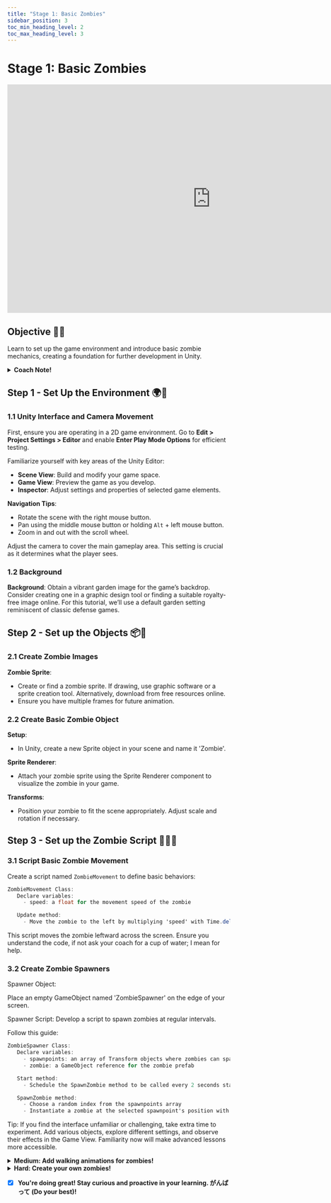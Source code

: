 ---
title: "Stage 1: Basic Zombies"
sidebar_position: 3
toc_min_heading_level: 2
toc_max_heading_level: 3
---

# Stage 1: Basic Zombies

<iframe style={{}} width="917" height="516" src="https://player.vimeo.com/video/970267162?badge=0&amp;autopause=0&amp;player_id=0&amp;app_id=58479" title="Unity 2D - Stage 1" frameborder="0" allow="accelerometer; autoplay; clipboard-write; encrypted-media; gyroscope; picture-in-picture; web-share" referrerpolicy="strict-origin-when-cross-origin" allowfullscreen></iframe>

## Objective 🧐🗿

Learn to set up the game environment and introduce basic zombie mechanics, creating a foundation for further development in Unity.

<details>
    <summary><strong>Coach Note!</strong></summary>

  These are the topics you will be going over for the basics of unity

  <details>
    <summary><strong>Standard</strong></summary>

    - Introduction to Unity Interface: Overview of the Unity Editor layout, main windows (Scene view, Game view, Hierarchy, Inspector, Project), and navigation tips.
    - Classes, Variables, and Methods: Understanding MonoBehaviour classes, different variable types (int, float, bool, etc.), and common methods like Start() and Update().
    - Components and Their Usage: Explanation of Unity components (Transform, Rigidbody, Collider), adding/removing/configuring components, and example interactions.
    - Understanding X and Y Coordinates: Explanation of Unity's coordinate system (2D: X, Y), positioning objects, and using the Transform component.
  </details>

  <details>
    <summary><strong>Advanced</strong></summary>

    - In-depth Start and Update Methods: Detailed use of Start() for initialization and Update() for frame-based actions, including FixedUpdate() for physics.
    - Frame Rate and Delta Time: Explanation of frame rate, Delta Time's role in movement/animations, and practical usage in Unity scripts.
    - Interactions of Objects and Properties: How objects interact through collisions/triggers/physics, using public/private variables, properties, and methods in scripts.
  </details>
</details>

## Step 1 - Set Up the Environment 🌍🌱

### 1.1 Unity Interface and Camera Movement

First, ensure you are operating in a 2D game environment. Go to **Edit > Project Settings > Editor** and enable **Enter Play Mode Options** for efficient testing.

Familiarize yourself with key areas of the Unity Editor:

- **Scene View**: Build and modify your game space.
- **Game View**: Preview the game as you develop.
- **Inspector**: Adjust settings and properties of selected game elements.

**Navigation Tips**:
- Rotate the scene with the right mouse button.
- Pan using the middle mouse button or holding `Alt` + left mouse button.
- Zoom in and out with the scroll wheel.

Adjust the camera to cover the main gameplay area. This setting is crucial as it determines what the player sees.

### 1.2 Background

**Background**: Obtain a vibrant garden image for the game’s backdrop. Consider creating one in a graphic design tool or finding a suitable royalty-free image online. For this tutorial, we’ll use a default garden setting reminiscent of classic defense games.

## Step 2 - Set up the Objects 📦🔧

### 2.1 Create Zombie Images

**Zombie Sprite**:
- Create or find a zombie sprite. If drawing, use graphic software or a sprite creation tool. Alternatively, download from free resources online.
- Ensure you have multiple frames for future animation.

### 2.2 Create Basic Zombie Object

**Setup**:
- In Unity, create a new Sprite object in your scene and name it 'Zombie'.

**Sprite Renderer**:
- Attach your zombie sprite using the Sprite Renderer component to visualize the zombie in your game.

**Transforms**:
- Position your zombie to fit the scene appropriately. Adjust scale and rotation if necessary.

## Step 3 - Set up the Zombie Script 🧟‍♂️📜

### 3.1 Script Basic Zombie Movement

Create a script named `ZombieMovement` to define basic behaviors:

```csharp
ZombieMovement Class:
   Declare variables:
     - speed: a float for the movement speed of the zombie

   Update method:
     - Move the zombie to the left by multiplying 'speed' with Time.deltaTime and subtracting from the current position along the x-axis
```
This script moves the zombie leftward across the screen. Ensure you understand the code, if not ask your coach for a cup of water; I mean for help. 

### 3.2 Create Zombie Spawners

Spawner Object:

Place an empty GameObject named 'ZombieSpawner' on the edge of your screen.

Spawner Script:
Develop a script to spawn zombies at regular intervals. 

Follow this guide:

```csharp
ZombieSpawner Class:
   Declare variables:
     - spawnpoints: an array of Transform objects where zombies can spawn
     - zombie: a GameObject reference for the zombie prefab

   Start method:
     - Schedule the SpawnZombie method to be called every 2 seconds starting after a 2-second delay

   SpawnZombie method:
     - Choose a random index from the spawnpoints array
     - Instantiate a zombie at the selected spawnpoint's position with no rotation (Quaternion.identity)

```

Tip:
If you find the interface unfamiliar or challenging, take extra time to experiment. Add various objects, explore different settings, and observe their effects in the Game View. Familiarity now will make advanced lessons more accessible.

<details>
    <summary><strong>Medium: Add walking animations for zombies!</strong></summary>

**Goal: Implement interactive animations for zombies.**

  **4.1 Gather your assets**

    Search online for zombie assets to animate! Preferably a zombie sheet with a different image for each frame.

  **4.2 Editing the sheet**

    Use the sprite editor and slice the sheet file, then replace the existing zombie object's sprite with the zombie sheet.

  **4.3 Animate**

    Use the animation editor to create an animation! Simply drag the images onto the editor and click play until the animation looks right.

</details>

<details>
    <summary><strong>Hard: Create your own zombies!</strong></summary>

**Goal: Create different types of zombies!**

    **5.1 Gather your assets**

       Search online for zombie assets to animate! Preferably a zombie sheet with a different image for each frame. 

    **5.2 Create new behaviors**

        Script your zombie to be unique by giving cool functionalities. 
</details>

- [x] **You're doing great! Stay curious and proactive in your learning. がんばって (Do your best)!**